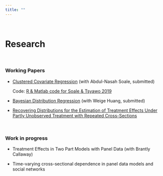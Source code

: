 ```yaml
---
title: ""
---
```

<br> 

# **Research**

<br>

### **Working Papers**

* [Clustered Covariate Regression](https://www.researchgate.net/publication/333207469_Clustered_covariate_regression) (with Abdul-Nasah Soale, submitted)

    Code: <a href="Soale&Tsyawo_2019_Code.zip#" class="download" title=" "> R & Matlab code for Soale & Tsyawo 2019</a>

* [Bayesian Distribution Regression](https://papers.ssrn.com/sol3/papers.cfm?abstract_id=3048658) (with Weige Huang, submitted)  

* [Recovering Distributions for the Estimation of Treatment Effects Under Partly Unobserved Treatment with Repeated Cross-Sections](https://papers.ssrn.com/sol3/papers.cfm?abstract_id=3194286)

<!-- Commented out: -->

<!--
* <a href="Huang&Tsyawo2018_4.pdf#" class="download" title=" ">Bayesian Distribution Regression</a> [[Submitted]](with Weige Huang)
-->

<br>

### **Work in progress**

* Treatment Effects in Two Part Models with Panel Data (with Brantly Callaway)

* Time-varying cross-sectional dependence in panel data models and social networks
